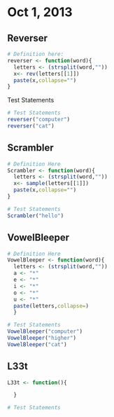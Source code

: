 # Oct 1, 2013

## Reverser

```r
# Definition here: 
reverser <- function(word){
  letters <- (strsplit(word,""))
  x<- rev(letters[[1]])
  paste(x,collapse="")
}
```

Test Statements
```r
# Test Statements
reverser("computer")
reverser("cat")
```

## Scrambler

```r
# Definition Here
Scrambler <- function(word){
  letters <- (strsplit(word,""))
  x<- sample(letters[[1]])
  paste(x,collapse="")
}
```

```r
# Test Statements
Scrambler("hello")
```

## VowelBleeper

```r
# Definition Here
VowelBleeper <- function(word){
  letters <- (strsplit(word,""))
  a <- "*"
  e <- "*"
  i <- "*"
  o <- "*"
  u <- "*"
  paste(letters,collapse=)
  }
```

```r
# Test Statements
VowelBleeper("computer")
VowelBleeper("higher")
VowelBleeper("cat")
```

## L33t 
```r
L33t <- function(){

  }
```

```r
# Test Statements


```